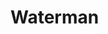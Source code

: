 
# Waterman
<ProjectDetails
  region="North"
  house="House Waterman"
  type="Castle"
  status="In Progress"
  warp="/warp waterman"
  projectLead="lord_damascus"
  dateStarted="2015-08-22T07:00:00+00:00"
  dateCompleted="undefined"
/>
